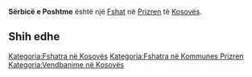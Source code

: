 {{Fshat në Kosovës
 | Emri                = Sërbicë e Poshtme
| sqi_N_name = Sërbicë e Poshtme
| sqi_N_FULL_NAME_RO = Sërbicë e Poshtme
| sqi_N_FULL_NAME_ND_RO = Serbice e Poshtme
| sqi_N_SORT_NAME_RG = SERBICEEPOSHTME
| sqi_N_FULL_NAME_RG = Sërbicë e Poshtme
| sqi_N_FULL_NAME_ND_RG = Serbice e Poshtme
| sqi_V_name = Sërbica e Ultë
| sqi_V_FULL_NAME_RO = Sërbica e Ultë Sërbicë Serbicë e Poshtme
| sqi_V_FULL_NAME_ND_RO = Serbica e Ulte Serbice Serbice e Poshtme
| sqi_V_SORT_NAME_RG = SERBICAEULTE SERBICE SERBICEEPOSHTME
| sqi_V_FULL_NAME_RG = Sërbica e Ultë Sërbicë Serbicë e Poshtme
| sqi_V_FULL_NAME_ND_RG = Serbica e Ulte Serbice Serbice e Poshtme
| srp_N_name = Donja Srbica
| srp_N_FULL_NAME_RO = Donja Srbica
| srp_N_FULL_NAME_ND_RO = Donja Srbica
| srp_N_SORT_NAME_RG = DONJASRBICA
| srp_N_FULL_NAME_RG = Donja Srbica
| srp_N_FULL_NAME_ND_RG = Donja Srbica
| srp_NS_name = Доња Србица
| srp_NS_FULL_NAME_RO = Доња Србица
| srp_NS_FULL_NAME_ND_RO = Доња Србица
| srp_NS_SORT_NAME_RG = ДОЊАСРБИЦА
| srp_NS_FULL_NAME_RG = Доња Србица
| srp_NS_FULL_NAME_ND_RG = Доња Србица
| std_V_name = Arbanas
| std_V_FULL_NAME_RO = Arbanas Serbica
| std_V_FULL_NAME_ND_RO = Arbanas Serbica
| std_V_SORT_NAME_RG = ARBANAS SERBICA
| std_V_FULL_NAME_RG = Arbanas Serbica
| std_V_FULL_NAME_ND_RG = Arbanas Serbica

 | Emri (Rasa dhanore) = 
 | Figura              = 
 | Shteti              = Kosovo
 | Komuna              = Prizren
 | Kodi postar         = 
 | Sipërfaqja          = 

 | Popullsia           = 

 | Regj. i popullsisë  = 
 | Dend. e popullsisë  = 
 | Faqja zyrtare       = 
 <!--- Koordinatat ----> 
 | Gjerësia            = 42.286667
 | Gjatësia            = 20.698056
 | Lartësia            = 
}}
'''Sërbicë e Poshtme''' është një [[Fshat]] në [[Prizren]] të [[Kosovës]].

<!-- == Gjeografia == -->
<!-- == Historia == -->
<!-- == Demografia == -->
== Shih edhe ==
{{Komuna Prizren}}
{{Kosovo-Administrata-Cung}}

[[Kategoria:Fshatra në Kosovës]]
[[Kategoria:Fshatra në Kommunes Prizren]]
[[Kategoria:Vendbanime në Kosovës]]